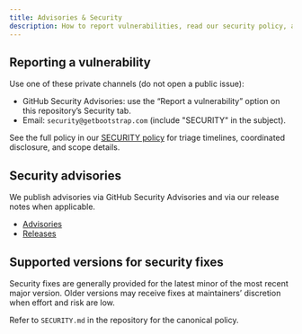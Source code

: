 ```yaml
---
title: Advisories & Security
description: How to report vulnerabilities, read our security policy, and find advisories.
---
```


## Reporting a vulnerability

Use one of these private channels (do not open a public issue):

- GitHub Security Advisories: use the “Report a vulnerability” option on this repository’s Security tab.
- Email: `security@getbootstrap.com` (include "SECURITY" in the subject).

See the full policy in our [SECURITY policy]([[config:repo]]/blob/v[[config:current_version]]/SECURITY.md) for triage timelines, coordinated disclosure, and scope details.

## Security advisories

We publish advisories via GitHub Security Advisories and via our release notes when applicable.

- [Advisories]([[config:repo]]/security/advisories)
- [Releases]([[config:repo]]/releases)

## Supported versions for security fixes

Security fixes are generally provided for the latest minor of the most recent major version. Older versions may receive fixes at maintainers’ discretion when effort and risk are low.

Refer to `SECURITY.md` in the repository for the canonical policy.